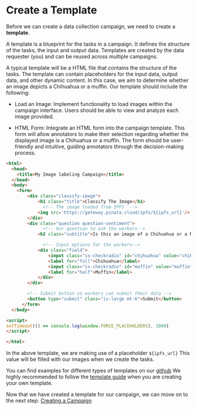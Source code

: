 
# Create a Template
Before we can create a data collection campaign, we need to create a **template**.

A template is a blueprint for the tasks in a campaign. It defines the structure of the tasks, the input and output data.
Templates are created by the data requester (you) and can be reused across multiple campaigns.

A typical template will be a HTML file that contains the structure of the tasks. The template can contain placeholders for the input data, output data, and other dynamic content.
In this case, we aim to determine whether an image depicts a Chihuahua or a muffin. 
Our template should include the following:

- Load an Image: Implement functionality to load images within the campaign interface. Users should be able to view and analyze each image provided.

- HTML Form: Integrate an HTML form into the campaign template. This form will allow annotators to make their selection regarding whether the displayed image is a Chihuahua or a muffin. The form should be user-friendly and intuitive, guiding annotators through the decision-making process.

```html
<html>
  <head>
    <title>My Image labeling Campaign</title>
  </head>
  <body>
    <form>
        <div class="classify-image">
            <h1 class="title">Classify The Image</h1>
              <!-- The image loaded from IPFS  -->
            <img src='https://gateway.pinata.cloud/ipfs/${ipfs_url}'/>
        </div>
        <div class="question question-sentiment">
              <!-- Our question to ask the workers-->
            <h2 class="subtitle">Is this an image of a Chihuahua or a Muffin?</h2>

              <!-- Input options for the workers-->
            <div class="field">
                <input class="is-checkradio" id="chihuahua" value="chihuahua" type="radio" name="resemblance" required>
                <label for="full">Chihuahua</label>
                <input class="is-checkradio" id="muffin" value="muffin" type="radio" name="resemblance">
                <label for="half">Muffin</label>
            </div>
        </div>

        <!-- Submit button so workers can submit their data -->
        <button type="submit" class="is-large mt-6">Submit</button>
      </form>
  </body>

<script>
setTimeout(() => console.log(window.FORCE_PLACEHOLDERS), 1000)
</script>

</html>
```

In the above template, we are making use of a placeholder `${ipfs_url}` 
This value will be filled with our images when we create the tasks.

You can find examples for different types of templates on our [github](https://github.com/effectai/effect-force-templates)
We highly recommended to follow the [template guide](/docs/templates/introduction) when you are creating your own template.


Now that we have created a template for our campaign, we can move on to the next step: [Creating a Campaign](/docs/collecting-data/create-a-campaign)